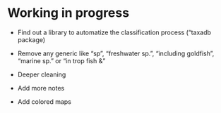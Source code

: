 # Working in progress

- Find out a library to automatize the classification process ("taxadb package)

- Remove any generic like “sp”, "freshwater sp.", "including goldfish", "marine sp." or "in trop fish &"

- Deeper cleaning 

- Add more notes 

- Add colored maps 
